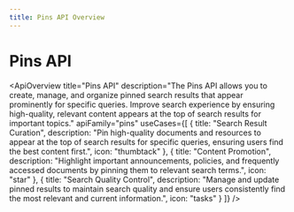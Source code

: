 ```yaml
---
title: Pins API Overview
---
```



# Pins API

<ApiOverview
  title="Pins API"
  description="The Pins API allows you to create, manage, and organize pinned search results that appear prominently for specific queries. Improve search experience by ensuring high-quality, relevant content appears at the top of search results for important topics."
  apiFamily="pins"
  useCases={[
    {
      title: "Search Result Curation",
      description: "Pin high-quality documents and resources to appear at the top of search results for specific queries, ensuring users find the best content first.",
      icon: "thumbtack"
    },
    {
      title: "Content Promotion",
      description: "Highlight important announcements, policies, and frequently accessed documents by pinning them to relevant search terms.",
      icon: "star"
    },
    {
      title: "Search Quality Control",
      description: "Manage and update pinned results to maintain search quality and ensure users consistently find the most relevant and current information.",
      icon: "tasks"
    }
  ]}
/>